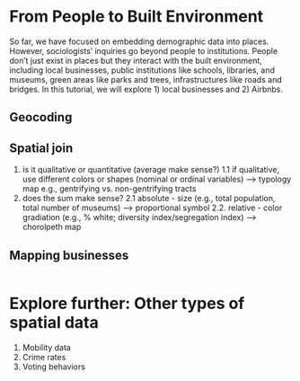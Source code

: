 # From People to Built Environment

So far, we have focused on embedding demographic data into places. However, sociologists' inquiries go beyond people to institutions. People don't just exist in places but they interact with the built environment, including local businesses, public institutions like schools, libraries, and museums, green areas like parks and trees, infrastructures like roads and bridges. In this tutorial, we will explore 1) local businesses and 2) Airbnbs.

## Geocoding

## Spatial join

1. is it qualitative or quantitative (average make sense?)
  1.1 if qualitative, use different colors or shapes (nominal or ordinal variables) --> typology map
    e.g., gentrifying vs. non-gentrifying tracts
2. does the sum make sense?
  2.1 absolute - size (e.g., total population, total number of museums) --> proportional symbol
  2.2. relative - color gradiation (e.g., % white; diversity index/segregation index) --> chorolpeth map


## Mapping businesses
```r
```


# Explore further: Other types of spatial data

1. Mobility data
2. Crime rates
3. Voting behaviors

